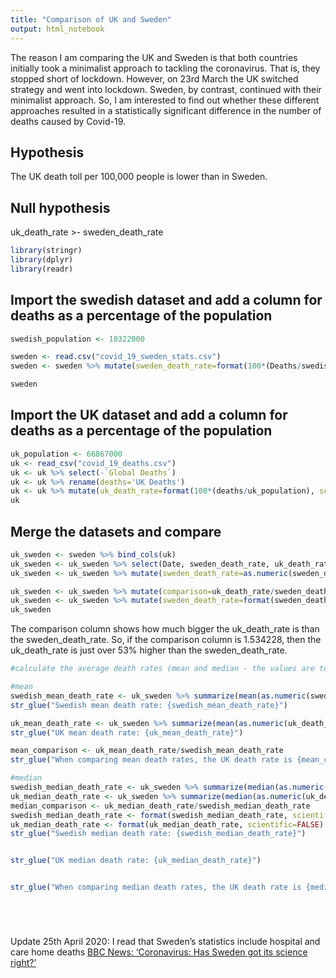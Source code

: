 ```yaml
---
title: "Comparison of UK and Sweden"
output: html_notebook
---
```


The reason I am comparing the UK and Sweden is that both countries initially took a minimalist approach to tackling the coronavirus. That is, they stopped short of lockdown. However, on 23rd March the UK switched strategy and went into lockdown. Sweden, by contrast, continued with their minimalist approach. So, I am interested to find out whether these different approaches resulted in a statistically significant difference in the number of deaths caused by Covid-19.

## Hypothesis
The UK death toll per 100,000 people is lower than in Sweden.

## Null hypothesis
uk_death_rate >- sweden_death_rate
 

```r
library(stringr)
library(dplyr)
library(readr)
```

## Import the swedish dataset and add a column for deaths as a percentage of the population
```r
swedish_population <- 10322000

sweden <- read.csv("covid_19_sweden_stats.csv")
sweden <- sweden %>% mutate(sweden_death_rate=format(100*(Deaths/swedish_population), scientific=FALSE))

sweden
```

## Import the UK dataset and add a column for deaths as a percentage of the population
```r
uk_population <- 66867000
uk <- read_csv("covid_19_deaths.csv")
uk <- uk %>% select(-`Global Deaths`)
uk <- uk %>% rename(deaths='UK Deaths')
uk <- uk %>% mutate(uk_death_rate=format(100*(deaths/uk_population), scientific=FALSE))
uk
```

## Merge the datasets and compare
```r
uk_sweden <- sweden %>% bind_cols(uk)
uk_sweden <- uk_sweden %>% select(Date, sweden_death_rate, uk_death_rate)
uk_sweden <- uk_sweden %>% mutate(sweden_death_rate=as.numeric(sweden_death_rate), uk_death_rate=as.numeric(uk_death_rate))

uk_sweden <- uk_sweden %>% mutate(comparison=uk_death_rate/sweden_death_rate)
uk_sweden <- uk_sweden %>% mutate(sweden_death_rate=format(sweden_death_rate, scientific=FALSE), uk_death_rate=format(uk_death_rate, scientific=FALSE))
uk_sweden


```
The comparison column shows how much bigger the uk_death_rate is than the sweden_death_rate. So, if the comparison column is 1.534228, then the uk_death_rate is just over 53% higher than the sweden_death_rate.

```r
#calculate the average death rates (mean and median - the values are too specific for the mode to be useful

#mean
swedish_mean_death_rate <- uk_sweden %>% summarize(mean(as.numeric(sweden_death_rate)))
str_glue("Swedish mean death rate: {swedish_mean_death_rate}")

uk_mean_death_rate <- uk_sweden %>% summarize(mean(as.numeric(uk_death_rate)))
str_glue("UK mean death rate: {uk_mean_death_rate}")

mean_comparison <- uk_mean_death_rate/swedish_mean_death_rate
str_glue("When comparing mean death rates, the UK death rate is {mean_comparison} times the Swedish death rate.")

#median
swedish_median_death_rate <- uk_sweden %>% summarize(median(as.numeric(sweden_death_rate)))
uk_median_death_rate <- uk_sweden %>% summarize(median(as.numeric(uk_death_rate)))
median_comparison <- uk_median_death_rate/swedish_median_death_rate
swedish_median_death_rate <- format(swedish_median_death_rate, scientific=FALSE)
uk_median_death_rate <- format(uk_median_death_rate, scientific=FALSE)
str_glue("Swedish median death rate: {swedish_median_death_rate}")


str_glue("UK median death rate: {uk_median_death_rate}")


str_glue("When comparing median death rates, the UK death rate is {median_comparison} times the Swedish death rate.")






```

Update 25th April 2020: I read that Sweden's statistics include hospital and care home deaths
[BBC News: 'Coronavirus: Has Sweden got its science right?'](https://www.bbc.co.uk/news/world-europe-52395866)





